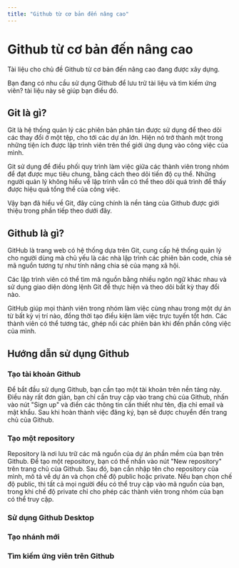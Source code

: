 ```yaml
---
title: "Github từ cơ bản đến nâng cao"
---
```



# Github từ cơ bản đến nâng cao

<Callout type="warning">
  Tài liệu cho chủ đề Github từ cơ bản đến nâng cao đang được xây dựng.
</Callout>

Bạn đang có nhu cầu sử dụng Github để lưu trữ tài liệu và tìm kiếm ứng viên? tài liệu này sẽ giúp bạn điều đó.

## Git là gì?

Git là hệ thống quản lý các phiên bản phân tán được sử dụng để theo dõi các thay đổi ở một tệp, cho tới các dự án lớn. Hiện nó trở thành một trong những tiện ích được lập trình viên trên thế giới ứng dụng vào công việc của mình.

Git sử dụng để điều phối quy trình làm việc giữa các thành viên trong nhóm để đạt được mục tiêu chung, bằng cách theo dõi tiến độ cụ thể. Những người quản lý không hiểu về lập trình vẫn có thể theo dõi quá trình để thấy được hiệu quả tổng thể của công việc.

Vậy bạn đã hiểu về Git, đây cũng chính là nền tảng của Github được giới thiệu trong phần tiếp theo dưới đây.

## Github là gì?

GitHub là trang web có hệ thống dựa trên Git, cung cấp hệ thống quản lý cho người dùng mà chủ yếu là các nhà lập trình các phiên bản code, chia sẻ mã nguồn tương tự như tính năng chia sẻ của mạng xã hội.

Các lập trình viên có thể tìm mã nguồn bằng nhiều ngôn ngữ khác nhau và sử dụng giao diện dòng lệnh Git để thực hiện và theo dõi bất kỳ thay đổi nào.

GitHub giúp mọi thành viên trong nhóm làm việc cùng nhau trong một dự án từ bất kỳ vị trí nào, đồng thời tạo điều kiện làm việc trực tuyến tốt hơn. Các thành viên có thể tương tác, ghép nối các phiên bản khi đến phần công việc của mình.

## Hướng dẫn sử dụng Github

### Tạo tài khoản Github

Để bắt đầu sử dụng Github, bạn cần tạo một tài khoản trên nền tảng này. Điều này rất đơn giản, bạn chỉ cần truy cập vào trang chủ của Github, nhấn vào nút "Sign up" và điền các thông tin cần thiết như tên, địa chỉ email và mật khẩu. Sau khi hoàn thành việc đăng ký, bạn sẽ được chuyển đến trang chủ của Github.

### Tạo một repository

Repository là nơi lưu trữ các mã nguồn của dự án phần mềm của bạn trên Github. Để tạo một repository, bạn có thể nhấn vào nút "New repository" trên trang chủ của Github. Sau đó, bạn cần nhập tên cho repository của mình, mô tả về dự án và chọn chế độ public hoặc private. Nếu bạn chọn chế độ public, thì tất cả mọi người đều có thể truy cập vào mã nguồn của bạn, trong khi chế độ private chỉ cho phép các thành viên trong nhóm của bạn có thể truy cập.

### Sử dụng Github Desktop

### Tạo nhánh mới

### Tìm kiếm ứng viên trên Github
